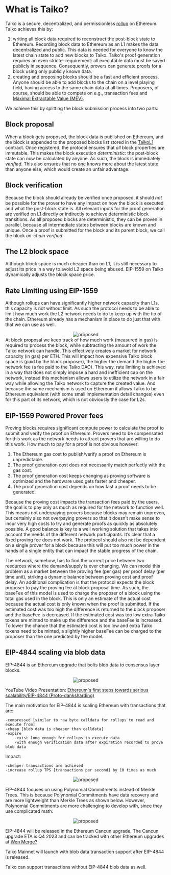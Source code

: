 
# What is Taiko?

Taiko is a secure, decentralized, and permissionless [rollup](https://www.youtube.com/watch?v=7pWxCklcNsU) on Ethereum. Taiko achieves this by:

1. writing all block data required to reconstruct the post-block state to Ethereum. Recording block data to Ethereum as an L1 makes the data decentralized and public. This data is needed for everyone to know the latest chain state to add new blocks to Taiko. Taiko's proof generation requires an even stricter requirement: all executable data must be saved publicly in sequence. Consequently, provers can generate proofs for a block using only publicly known data.
2. creating and proposing blocks should be a fast and efficient process. Anyone should be able to add blocks to the chain on a level playing field, having access to the same chain data at all times. Proposers, of course, should be able to compete on e.g., transaction fees and [Maximal Extractable Value (MEV)](https://ethereum.org/en/developers/docs/mev/).

We achieve this by splitting the block submission process into two parts:

## Block proposal

When a block gets proposed, the block data is published on Ethereum, and the block is appended to the proposed blocks list stored in the [TaikoL1](/docs/reference/contract-documentation/L1/TaikoL1) contract. Once registered, the protocol ensures that _all_ block properties are immutable. This makes the block execution _deterministic_: the post-block state can now be calculated by anyone. As such, the block is immediately _verified_. This also ensures that no one knows more about the latest state than anyone else, which would create an unfair advantage.

## Block verification

Because the block should already be verified once proposed, it should _not_ be possible for the prover to have any impact on how the block is executed and what the post-block state is. All relevant inputs for the proof generation are verified on L1 directly or indirectly to achieve deterministic block transitions. As all proposed blocks are deterministic, they can be proven in parallel, because all intermediate states between blocks are known and unique. Once a proof is submitted for the block and its parent block, we call the block _on-chain verified_.

## The L2 block space

Although block space is much
cheaper than on L1, it is still necessary to adjust
its price in a way to avoid L2 space being abused.
EIP-1559 on Taiko dynamically adjusts the block space price.

## Rate Limiting using EIP-1559

Although rollups can have significantly
higher network capacity than L1s,
this capacity is not without limit. As such the protocol
needs to be able to limit how much work the L2 network
needs to do to keep up with the tip of the chain. Ethereum
already has a mechanism in place to do just that with
that we can use as well.

<center>
  <Image
    src="/images/diagrams/concepts/eip-1559/fee-layout.png"
    alt="proposed"
    width={1200}
    height={500}
  />
</center>
At block proposal we keep track of how much work (measured in gas) is required to
process the block, while subtracting the amount of work the Taiko network can handle.
This effectively creates a market for network capacity (in gas) per ETH. This will
impact how expensive Taiko block space is (paid by the block proposer), the higher
the demand the higher the network fee (a fee paid to the Taiko DAO). This way, rate
limiting is achieved in a way that does not simply impose a hard and inefficient
cap on the network, instead this mechanism allows users to utilize the network in
a fair way while allowing the Taiko network to capture the created value. And because
the same mechanism is used on Ethereum it allows Taiko to be Ethereum equivalent
(with some small implementation detail changes) even for this part of its network,
which is not obviously the case for L2s.

## EIP-1559 Powered Prover fees

Proving blocks requires significant compute power to calculate the proof
to submit and verify the proof on Ethereum. Provers need
to be compensated for this work as the network needs to
attract provers that are willing to do this work. How much
to pay for a proof is not obvious however:

1. The Ethereum gas cost to publish/verify a proof
   on Ethereum is unpredictable.
2. The proof generation cost does not necessarily
   match perfectly with the gas cost.
3. The proof generation cost keeps changing as proving software is optimized and the hardware used
   gets faster and cheaper.
4. The proof generation cost depends on how fast a
   proof needs to be generated.

Because the proving cost impacts the transaction fees
paid by the users, the goal is to pay only as much as
required for the network to function well. This means not
underpaying provers because blocks may remain unproven,
but certainly also not overpaying provers so that it doesn’t
make sense to incur very high costs to try and generate
proofs as quickly as absolutely possible. A good balance is
key to a well working solution that takes into account the
needs of the different network participants.
It’s clear that a fixed proving fee does not work. The
protocol should also not be dependent on a single prover
for a block because this will put too much power in the
hands of a single entity that can impact the stable progress
of the chain.

The network, somehow, has to find the correct price between
two resources where the demand/supply is ever changing.
We can model this problem as a market between the proving
fee (per gas) per proof delay (per time unit), striking
a dynamic balance between proving cost and proof delay.
An additional complication is that the protocol expects
the block proposer to pay the proving fee at block proposal
time. As such, the baseFee of this model is used to charge
the proposer of a block using the total gas used in the block.
This is only an estimate of the actual cost because the
actual cost is only known when the proof is submitted. If
the estimated cost was too high the difference is returned
to the block proposer and the baseFee is decreased. If
the estimated cost was too low extra Taiko tokens are
minted to make up the difference and the baseFee is
increased. To lower the chance that the estimated cost is too
low and extra Taiko tokens need to be minted, a slightly
higher baseFee can be charged to the proposer than the
one predicted by the model.

## EIP-4844 scaling via blob data

EIP-4844 is an Ethereum upgrade that bolts blob data to consensus layer blocks.
<center>
  <Image
    src="/images/diagrams/concepts/eip-4844/blob-bolt-block.png"
    alt="proposed"
    width={1200}
    height={500}
  />
</center>

YouTube Video Presentation: [Ethereum's first steps towards serious scalability/EIP-4844 (Proto-danksharding)](https://www.youtube.com/watch?v=JQDUvqv60qw)

The main motivation for EIP-4844 is scaling Ethereum with transactions that are:
```
-compressed [similar to raw byte calldata for rollups to read and execute from]
-cheap [blob data is cheaper than calldata]
-expire
    -exist long enough for rollups to execute data
    -with enough verification data after expiration recorded to prove blob data 
```
Impact: 
```
-cheaper transactions are achieved 
-increase rollup TPS [transactions per second] by 10 times as much
``` 

<center>
  <Image
    src="/images/diagrams/concepts/eip-4844/scale-rollup-ten-times.png"
    alt="proposed"
    width={1200}
    height={500}
  />
</center>

EIP-4844 focuses on using Polynomial Commitments instead of Merkle Trees.
This is because Polynomial Commitments have data recovery and are more lightweight than Merkle Trees as shown below.
However, Polynomial Commitments are more challenging to develop with, since they use complicated math. 

<center>
  <Image
    src="/images/diagrams/concepts/eip-4844/merkle-tree-vs-polynomial-commitment.png"
    alt="proposed"
    width={1200}
    height={500}
  />
</center>

EIP-4844 will be released in the Ethereum Cancun upgrade.
The Cancun upgrade ETA is Q4 2023 and can be tracked with other Ethereum upgrades at [Wen Merge?](https://wenmerge.com/)

Taiko Mainnet will launch with blob data transaction support after EIP-4844 is released.

<Callout type="info">
Taiko can support transactions without EIP-4844 blob data as well. 
</Callout> 